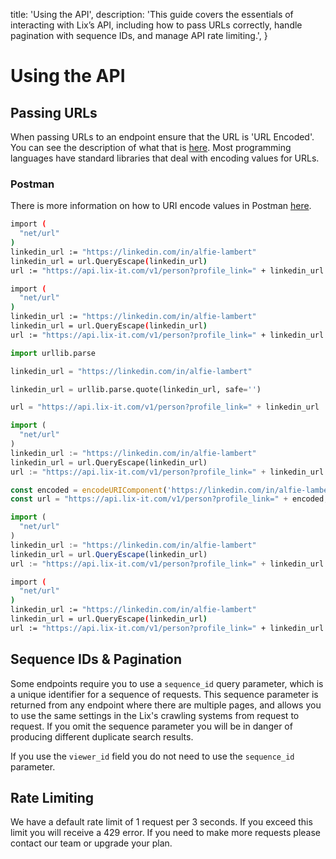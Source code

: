 
  title: 'Using the API',
  description: 'This guide covers the essentials of interacting with Lix’s API, including how to pass URLs correctly, handle pagination with sequence IDs, and manage API rate limiting.',
}

<HeroPattern />


# Using the API

<Row>

<Col>

## Passing URLs

When passing URLs to an endpoint ensure that the URL is 'URL Encoded'. You can see the description of what that is [here](https://developer.mozilla.org/en-US/docs/Glossary/percent-encoding). Most programming languages have standard libraries that deal with encoding values for URLs.


### Postman
There is more information on how to URI encode values in Postman [here](https://learning.postman.com/docs/sending-requests/requests/#sending-parameters).


</Col>

  <Col sticky>

<CodeGroup title="Passing URLs">



```bash {{ title: 'Shell' }}
import (
  "net/url"
)
linkedin_url := "https://linkedin.com/in/alfie-lambert"
linkedin_url = url.QueryEscape(linkedin_url)
url := "https://api.lix-it.com/v1/person?profile_link=" + linkedin_url
```


```bash {{ title: 'Ruby' }}
import (
  "net/url"
)
linkedin_url := "https://linkedin.com/in/alfie-lambert"
linkedin_url = url.QueryEscape(linkedin_url)
url := "https://api.lix-it.com/v1/person?profile_link=" + linkedin_url
```




```python
import urllib.parse

linkedin_url = "https://linkedin.com/in/alfie-lambert"

linkedin_url = urllib.parse.quote(linkedin_url, safe='')

url = "https://api.lix-it.com/v1/person?profile_link=" + linkedin_url

import (
  "net/url"
)
linkedin_url := "https://linkedin.com/in/alfie-lambert"
linkedin_url = url.QueryEscape(linkedin_url)
url := "https://api.lix-it.com/v1/person?profile_link=" + linkedin_url
```


```javascript
const encoded = encodeURIComponent('https://linkedin.com/in/alfie-lambert');
const url = "https://api.lix-it.com/v1/person?profile_link=" + encoded;

import (
  "net/url"
)
linkedin_url := "https://linkedin.com/in/alfie-lambert"
linkedin_url = url.QueryEscape(linkedin_url)
url := "https://api.lix-it.com/v1/person?profile_link=" + linkedin_url
```




```bash {{ title: 'Go' }}
import (
  "net/url"
)
linkedin_url := "https://linkedin.com/in/alfie-lambert"
linkedin_url = url.QueryEscape(linkedin_url)
url := "https://api.lix-it.com/v1/person?profile_link=" + linkedin_url
```



</CodeGroup>


</Col>

</Row>



<Row>

<Col>


## Sequence IDs & Pagination

Some endpoints require you to use a `sequence_id` query parameter, which is a unique identifier for a sequence of requests. This sequence parameter is returned from any endpoint where there are multiple pages, and allows you to use the same settings in the Lix's crawling systems from request to request. If you omit the sequence parameter you will be in danger of producing different duplicate search results.

If you use the `viewer_id` field you do not need to use the `sequence_id` parameter.

</Col>

</Row>



<Row>

<Col>

## Rate Limiting

We have a default rate limit of 1 request per 3 seconds. If you exceed this limit you will receive a 429 error. If you need to make more requests please contact our team or upgrade your plan.

</Col>

</Row>